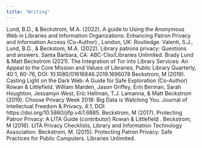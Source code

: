 ```yaml
---
title: "Writing"
---
```


Lund, B.D., & Beckstrom, M.A. (2022). A guide to Using the Anonymous Web in Libraries and Information
Organizations: Enhancing Patron Privacy and Information Access (Co-Author) , London, UK: Routledge.
Valenti, S.J., Lund, B.D., & Beckstom, M.A. (2022). Library patrons privacy: Questions and
answers. Santa Barbara, CA: ABC-Clio/Libraries Unlimited.
Brady Lund & Matt Beckstrom (2021). The Integration of Tor into Library Services: An Appeal to the Core Mission and
Values of Libraries, Public Library Quarterly, 40:1, 60-76, DOI: 10.1080/01616846.2019.1696078
Beckstrom, M (2019). Casting Light on the Dark Web: A Guide for Safe Exploration (Co-Author)
Rowan & Littlefield.
William Marden, Jason Griffey, Erin Berman, Sarah Houghton, Jessamyn West, Eric Hellman, T.J. Lamanna, & Matt
Beckstrom (2019). Choose Privacy Week 2018: Big Data is Watching You. Journal of Intellectual Freedom & Privacy,
4:1, DOI: https://doi.org/10.5860/jifp.v4i1.6885.
Beckstrom, M (2017). Protecting Patron Privacy: A LITA Guide (contributor)
Rowan & Littlefield .
Beckstrom, M (2016). LITA Privacy Checklists, Library and Information Technology Association.
Beckstrom, M. (2015). Protecting Patron Privacy: Safe Practices for Public Computers.
Libraries Unlimited.